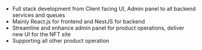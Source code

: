 - Full stack development from Client facing UI, Admin panel to all backend services and queues
- Mainly React.js for frontend and NestJS for backend
- Streamline and enhance admin panel for product operations, deliver new UI for the NFT site
- Supporting all other product operation
